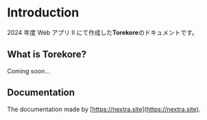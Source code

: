 # Introduction

2024 年度 Web アプリ Ⅱ にて作成した**Torekore**のドキュメントです。

## What is Torekore?

Coming soon...

## Documentation

The documentation made by [https://nextra.site](https://nextra.site).
